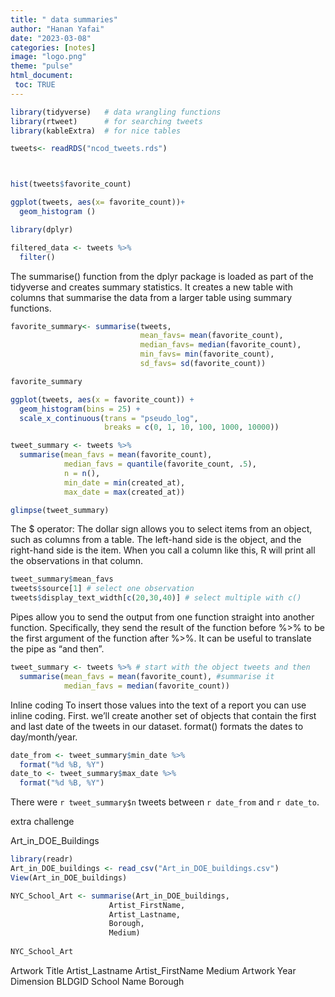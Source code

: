 ```yaml
---
title: " data summaries"
author: "Hanan Yafai"
date: "2023-03-08"
categories: [notes]
image: "logo.png"
theme: "pulse"
html_document:
 toc: TRUE
---
```


```r
library(tidyverse)   # data wrangling functions
library(rtweet)      # for searching tweets
library(kableExtra)  # for nice tables
```

```r

tweets<- readRDS("ncod_tweets.rds")



hist(tweets$favorite_count)

ggplot(tweets, aes(x= favorite_count))+
  geom_histogram ()

library(dplyr)

filtered_data <- tweets %>%
  filter()
```

The summarise() function from the dplyr package is loaded as part of the tidyverse and creates summary statistics. It creates a new table with columns that summarise the data from a larger table using summary functions.
```r
favorite_summary<- summarise(tweets,
                             mean_favs= mean(favorite_count),
                             median_favs= median(favorite_count),
                             min_favs= min(favorite_count),
                             sd_favs= sd(favorite_count))

favorite_summary
```


```r
ggplot(tweets, aes(x = favorite_count)) +
  geom_histogram(bins = 25) +
  scale_x_continuous(trans = "pseudo_log", 
                     breaks = c(0, 1, 10, 100, 1000, 10000))
```


```r
tweet_summary <- tweets %>%
  summarise(mean_favs = mean(favorite_count),
            median_favs = quantile(favorite_count, .5),
            n = n(),
            min_date = min(created_at),
            max_date = max(created_at))

glimpse(tweet_summary)
```

 The $ operator:
 The dollar sign allows you to select items from an object, such as columns from a table. The left-hand side is the object, and the right-hand side is the item. When you call a column like this, R will print all the observations in that column.

```r
tweet_summary$mean_favs
tweets$source[1] # select one observation
tweets$display_text_width[c(20,30,40)] # select multiple with c()
```

Pipes allow you to send the output from one function straight into another function. Specifically, they send the result of the function before %>% to be the first argument of the function after %>%. It can be useful to translate the pipe as “and then”. 
```r
tweet_summary <- tweets %>% # start with the object tweets and then
  summarise(mean_favs = mean(favorite_count), #summarise it
            median_favs = median(favorite_count))
```

Inline coding
To insert those values into the text of a report you can use inline coding. First. we’ll create another set of objects that contain the first and last date of the tweets in our dataset. format() formats the dates to day/month/year.

```r
date_from <- tweet_summary$min_date %>% 
  format("%d %B, %Y")
date_to <- tweet_summary$max_date %>% 
  format("%d %B, %Y")
```

There were `r tweet_summary$n` tweets between `r date_from` and `r date_to`.

extra challenge 

Art_in_DOE_Buildings
```r
library(readr)
Art_in_DOE_buildings <- read_csv("Art_in_DOE_buildings.csv")
View(Art_in_DOE_buildings)


```
```r
NYC_School_Art <- summarise(Art_in_DOE_buildings,
                      Artist_FirstName,
                      Artist_Lastname,
                      Borough,
                      Medium)
                                 
NYC_School_Art
```
Artwork Title
Artist_Lastname
Artist_FirstName
Medium
Artwork Year
Dimension
BLDGID
School Name
Borough

